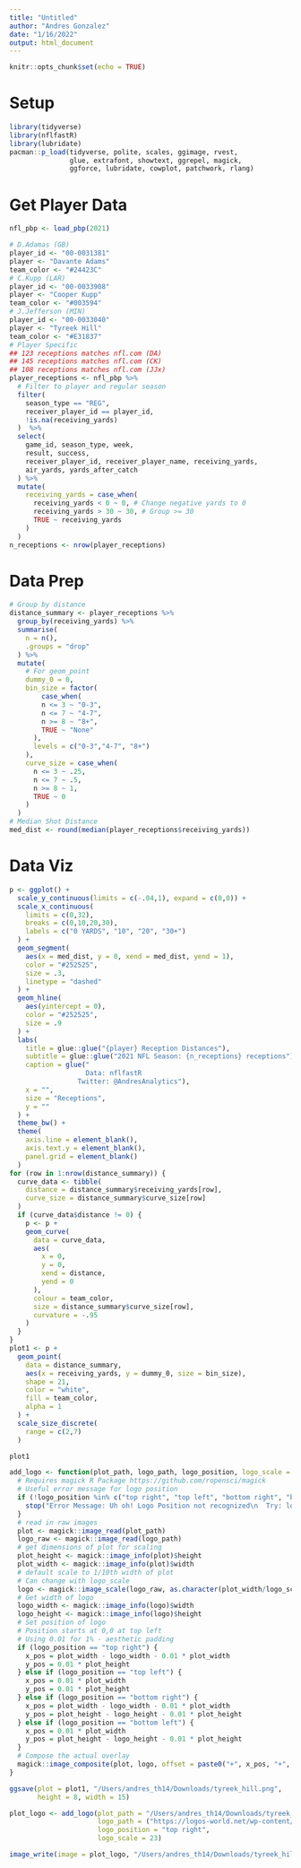 ```yaml
---
title: "Untitled"
author: "Andres Gonzalez"
date: "1/16/2022"
output: html_document
---
```


```r
knitr::opts_chunk$set(echo = TRUE)
```

# Setup

```r
library(tidyverse)
library(nflfastR)
library(lubridate)
pacman::p_load(tidyverse, polite, scales, ggimage, rvest, 
               glue, extrafont, showtext, ggrepel, magick, 
               ggforce, lubridate, cowplot, patchwork, rlang)
```


# Get Player Data

```r
nfl_pbp <- load_pbp(2021)
```

```r
# D.Adamas (GB)
player_id <- "00-0031381"
player <- "Davante Adams"
team_color <- "#24423C"
# C.Kupp (LAR)
player_id <- "00-0033908"
player <- "Cooper Kupp"
team_color <- "#003594"
# J.Jefferson (MIN)
player_id <- "00-0033040"
player <- "Tyreek Hill"
team_color <- "#E31837"
# Player Specific
## 123 receptions matches nfl.com (DA)
## 145 receptions matches nfl.com (CK)
## 108 receptions matches nfl.com (JJx)
player_receptions <- nfl_pbp %>% 
  # Filter to player and regular season
  filter(
    season_type == "REG", 
    receiver_player_id == player_id,
    !is.na(receiving_yards)
  )  %>% 
  select(
    game_id, season_type, week,
    result, success,
    receiver_player_id, receiver_player_name, receiving_yards,
    air_yards, yards_after_catch
  ) %>% 
  mutate(
    receiving_yards = case_when(
      receiving_yards < 0 ~ 0, # Change negative yards to 0
      receiving_yards > 30 ~ 30, # Group >= 30
      TRUE ~ receiving_yards
    )
  )
n_receptions <- nrow(player_receptions)
```

# Data Prep

```r
# Group by distance
distance_summary <- player_receptions %>% 
  group_by(receiving_yards) %>% 
  summarise(
    n = n(),
    .groups = "drop"
  ) %>%
  mutate(
    # For geom_point
    dummy_0 = 0,
    bin_size = factor(
        case_when(
        n <= 3 ~ "0-3",
        n <= 7 ~ "4-7",
        n >= 8 ~ "8+",
        TRUE ~ "None"
      ),
      levels = c("0-3","4-7", "8+")
    ),
    curve_size = case_when(
      n <= 3 ~ .25,
      n <= 7 ~ .5,
      n >= 8 ~ 1,
      TRUE ~ 0
    )
  )
# Median Shot Distance
med_dist <- round(median(player_receptions$receiving_yards))
```


# Data Viz

```r
p <- ggplot() +
  scale_y_continuous(limits = c(-.04,1), expand = c(0,0)) +
  scale_x_continuous(
    limits = c(0,32),
    breaks = c(0,10,20,30),
    labels = c("0 YARDS", "10", "20", "30+")
  ) +
  geom_segment(
    aes(x = med_dist, y = 0, xend = med_dist, yend = 1),
    color = "#252525",
    size = .3,
    linetype = "dashed"
  ) +
  geom_hline(
    aes(yintercept = 0),
    color = "#252525",
    size = .9
  ) +
  labs(
    title = glue::glue("{player} Reception Distances"),
    subtitle = glue::glue("2021 NFL Season: {n_receptions} receptions"),
    caption = glue("
                   Data: nflfastR
                 Twitter: @AndresAnalytics"),
    x = "",
    size = "Receptions",
    y = ""
  ) +
  theme_bw() +
  theme(
    axis.line = element_blank(),
    axis.text.y = element_blank(),
    panel.grid = element_blank()
  )
for (row in 1:nrow(distance_summary)) {
  curve_data <- tibble(
    distance = distance_summary$receiving_yards[row],
    curve_size = distance_summary$curve_size[row]
  )
  if (curve_data$distance != 0) {
    p <- p +
    geom_curve(
      data = curve_data,
      aes(
        x = 0, 
        y = 0, 
        xend = distance, 
        yend = 0
      ), 
      colour = team_color, 
      size = distance_summary$curve_size[row],
      curvature = -.95
    )
  }
}
plot1 <- p +
  geom_point(
    data = distance_summary,
    aes(x = receiving_yards, y = dummy_0, size = bin_size),
    shape = 21,
    color = "white",
    fill = team_color,
    alpha = 1
  ) +
  scale_size_discrete(
    range = c(2,7)
  )

plot1
```


```r
add_logo <- function(plot_path, logo_path, logo_position, logo_scale = 10){
  # Requires magick R Package https://github.com/ropensci/magick
  # Useful error message for logo position
  if (!logo_position %in% c("top right", "top left", "bottom right", "bottom left")) {
    stop("Error Message: Uh oh! Logo Position not recognized\n  Try: logo_positon = 'top left', 'top right', 'bottom left', or 'bottom right'")
  }
  # read in raw images
  plot <- magick::image_read(plot_path)
  logo_raw <- magick::image_read(logo_path)
  # get dimensions of plot for scaling
  plot_height <- magick::image_info(plot)$height
  plot_width <- magick::image_info(plot)$width
  # default scale to 1/10th width of plot
  # Can change with logo_scale
  logo <- magick::image_scale(logo_raw, as.character(plot_width/logo_scale))
  # Get width of logo
  logo_width <- magick::image_info(logo)$width
  logo_height <- magick::image_info(logo)$height
  # Set position of logo
  # Position starts at 0,0 at top left
  # Using 0.01 for 1% - aesthetic padding
  if (logo_position == "top right") {
    x_pos = plot_width - logo_width - 0.01 * plot_width
    y_pos = 0.01 * plot_height
  } else if (logo_position == "top left") {
    x_pos = 0.01 * plot_width
    y_pos = 0.01 * plot_height
  } else if (logo_position == "bottom right") {
    x_pos = plot_width - logo_width - 0.01 * plot_width
    y_pos = plot_height - logo_height - 0.01 * plot_height
  } else if (logo_position == "bottom left") {
    x_pos = 0.01 * plot_width
    y_pos = plot_height - logo_height - 0.01 * plot_height
  }
  # Compose the actual overlay
  magick::image_composite(plot, logo, offset = paste0("+", x_pos, "+", y_pos))
}
```



```r
ggsave(plot = plot1, "/Users/andres_th14/Downloads/tyreek_hill.png",
       height = 8, width = 15)
```

```r
plot_logo <- add_logo(plot_path = "/Users/andres_th14/Downloads/tyreek_hill.png",
                      logo_path = ("https://logos-world.net/wp-content/uploads/2020/05/Kansas-City-Chiefs-Logo-1972-present.png"),
                      logo_position = "top right",
                      logo_scale = 23)
```


```r
image_write(image = plot_logo, "/Users/andres_th14/Downloads/tyreek_hill.png")
```
